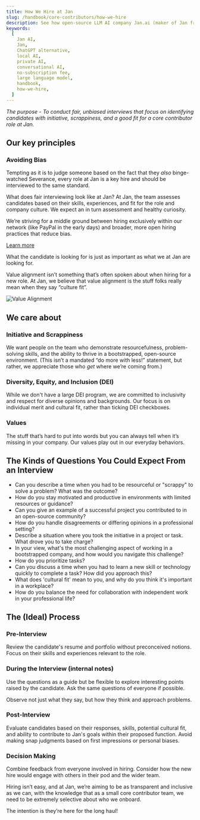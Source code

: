 ```yaml
---
title: How We Hire at Jan
slug: /handbook/core-contributors/how-we-hire
description: See how open-source LLM AI company Jan.ai (maker of Jan framework) approaches team building and hiring.
keywords:
  [
    Jan AI,
    Jan,
    ChatGPT alternative,
    local AI,
    private AI,
    conversational AI,
    no-subscription fee,
    large language model,
    handbook,
    how-we-hire,
  ]
---
```


_The purpose - To conduct fair, unbiased interviews that focus on identifying candidates with initiative, scrappiness, and a good fit for a core contributor role at Jan._

## Our key principles

### Avoiding Bias

Tempting as it is to judge someone based on the fact that they _also_ binge-watched Severance, every role at Jan is a key hire and should be interviewed to the same standard.

What does fair interviewing look like at Jan?
At Jan, the team assesses candidates based on their skills, experiences, and fit for the role and company culture. We expect an in turn assessment and healthy curiosity.

We’re striving for a middle ground between hiring exclusively within our network (like PayPal in the early days) and broader, more open hiring practices that reduce bias.

[Learn more](./assets/01-learn-more.png)

What the candidate is looking for is just as important as what we at Jan are looking for.

Value alignment isn’t something that’s often spoken about when hiring for a new role. At Jan, we believe that value alignment is the stuff folks really mean when they say “culture fit”.

![Value Alignment](./assets/01-value-alignment.png)

## We care about

### Initiative and Scrappiness

We want people on the team who demonstrate resourcefulness, problem-solving skills, and the ability to thrive in a bootstrapped, open-source environment. (This isn’t a mandated “do more with less!” statement, but rather, we appreciate those who _get_ where we’re coming from.)

### Diversity, Equity, and Inclusion (DEI)

While we don't have a large DEI program, we are committed to inclusivity and respect for diverse opinions and backgrounds. Our focus is on individual merit and cultural fit, rather than ticking DEI checkboxes.

### Values

The stuff that’s hard to put into words but you can always tell when it’s missing in your company. Our values play out in our everyday behaviors.

## The Kinds of Questions You Could Expect From an Interview

- Can you describe a time when you had to be resourceful or "scrappy" to solve a problem? What was the outcome?
- How do you stay motivated and productive in environments with limited resources or guidance?
- Can you give an example of a successful project you contributed to in an open-source community?
- How do you handle disagreements or differing opinions in a professional setting?
- Describe a situation where you took the initiative in a project or task. What drove you to take charge?
- In your view, what's the most challenging aspect of working in a bootstrapped company, and how would you navigate this challenge?
- How do you prioritize tasks?
- Can you discuss a time when you had to learn a new skill or technology quickly to complete a task? How did you approach this?
- What does 'cultural fit' mean to you, and why do you think it's important in a workplace?
- How do you balance the need for collaboration with independent work in your professional life?

## The (Ideal) Process

### Pre-Interview

Review the candidate's resume and portfolio without preconceived notions. Focus on their skills and experiences relevant to the role.

### During the Interview (internal notes)

Use the questions as a guide but be flexible to explore interesting points raised by the candidate. Ask the same questions of everyone if possible.

Observe not just what they say, but how they think and approach problems.

### Post-Interview

Evaluate candidates based on their responses, skills, potential cultural fit, and ability to contribute to Jan's goals within their proposed function. Avoid making snap judgments based on first impressions or personal biases.

### Decision Making

Combine feedback from everyone involved in hiring. Consider how the new hire would engage with others in their pod and the wider team.

Hiring isn’t easy, and at Jan, we’re aiming to be as transparent and inclusive as we can, with the knowledge that as a small core contributor team, we need to be extremely selective about who we onboard.

The intention is they’re here for the long haul!
